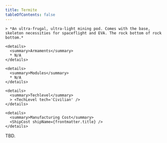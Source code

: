 ```yaml
---
title: Termite
tableOfContents: false
---
```


<Tabs>

  <TabItem label="Info" icon="information">

    > *An ultra-frugal, ultra-light mining pod. Comes with the base, skeleton necessities for spaceflight and EVA. The rock bottom of rock bottom.*

    <details>
      <summary>Armaments</summary>
      * N/A
    </details>

    <details>
      <summary>Modules</summary>
      * N/A
    </details>

    <details>
      <summary>Techlevel</summary>
      > <TechLevel tech='Civilian' />
    </details>

    <details>
      <summary>Manufacturing Cost</summary>
      <ShipCost shipName={frontmatter.title} />
    </details>

  </TabItem>

  <TabItem label="Guide" icon="open-book">
    TBD.
  </TabItem>

</Tabs>